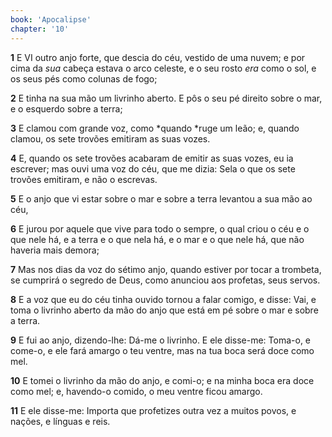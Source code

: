 ```yaml
---
book: 'Apocalipse'
chapter: '10'
---
```


**1** E VI outro anjo forte, que descia do céu, vestido de uma nuvem; e por cima da _sua_ cabeça estava o arco celeste, e o seu rosto _era_ como o sol, e os seus pés como colunas de fogo;

**2** E tinha na sua mão um livrinho aberto. E pôs o seu pé direito sobre o mar, e o esquerdo sobre a terra;

**3** E clamou com grande voz, como *quando *ruge um leão; e, quando clamou, os sete trovões emitiram as suas vozes.

**4** E, quando os sete trovões acabaram de emitir as suas vozes, eu ia escrever; mas ouvi uma voz do céu, que me dizia: Sela o que os sete trovões emitiram, e não o escrevas.

**5** E o anjo que vi estar sobre o mar e sobre a terra levantou a sua mão ao céu,

**6** E jurou por aquele que vive para todo o sempre, o qual criou o céu e o que nele há, e a terra e o que nela há, e o mar e o que nele há, que não haveria mais demora;

**7** Mas nos dias da voz do sétimo anjo, quando estiver por tocar a trombeta, se cumprirá o segredo de Deus, como anunciou aos profetas, seus servos.

**8** E a voz que eu do céu tinha ouvido tornou a falar comigo, e disse: Vai, e toma o livrinho aberto da mão do anjo que está em pé sobre o mar e sobre a terra.

**9** E fui ao anjo, dizendo-lhe: Dá-me o livrinho. E ele disse-me: Toma-o, e come-o, e ele fará amargo o teu ventre, mas na tua boca será doce como mel.

**10** E tomei o livrinho da mão do anjo, e comi-o; e na minha boca era doce como mel; e, havendo-o comido, o meu ventre ficou amargo.

**11** E ele disse-me: Importa que profetizes outra vez a muitos povos, e nações, e línguas e reis.
